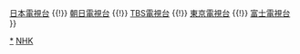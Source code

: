 {{Navbox
|name=日本放送協會電視劇集
|title=[[File:NHK Logo 2020 white.svg|51x19px|link=日本放送協會]]的電視劇時段
|titlestyle= background-color:#C0C0C0;color:#fff
|groupstyle = background-color:#A9A9A9;color:#fff
|liststyle=text-align:left;　
|listclass=hlist hlist-hyphen
|belowclass=hlist hlist-pipe
|tracking = <includeonly>no</includeonly>
|group1=現在
|list1=
*[[NHK大河劇|大河劇]]
*[[連續電視小說]]
*[[BS時代劇]]
*[[電視劇10]]
*{{tsl|ja|夜ドラ|夜間劇}}
*{{link-ja|週六時代劇 (NHK)|土曜時代劇 (NHK)|週六時代劇}}
*{{link-ja|週六電視劇 (NHK)|土曜ドラマ (NHK)|週六電視劇}}
*{{link-ja|海外少年少女電視劇|海外少年少女ドラマ}}
*{{link-ja|Premium Drama|プレミアムドラマ}}
|group2=過去
|list2={{Navbox|child
 |groupstyle=background-color:#808080;color:#fff
 |group1={{link-ja|帶狀節目|帯番組}}
 |list1=
*[[銀河電視小說|銀河電視劇]]
*[[銀河電視小說]]
*{{link-ja|電視劇新銀河|ドラマ新銀河}}
*{{link-ja|NHK夜間連續劇|NHK夜の連続ドラマ}}
*{{link-ja|少年電視劇系列|少年ドラマシリーズ}}
 |group2=[[禮拜日]]
 |list2=
*{{link-ja|電視劇人間模樣|ドラマ人間模様}}
 |group3=[[禮拜一]]
 |list3=
*{{link-ja|週六時代劇 (NHK)|土曜時代劇 (NHK)|時代劇羅曼}}
*{{link-ja|週一電視劇系列|月曜ドラマシリーズ}}
*[[夜劇]]
 |group4=[[禮拜二]]
 |list4=
*{{link-ja|Drama D Mode|ドラマDモード}}
*{{link-ja|Yoru★Dora|よる★ドラ}}
*{{link-ja|Premium Drama|プレミアムドラマ}}
 |group5=[[禮拜三]]
 |list5=
*{{link-ja|週六時代劇 (NHK)|土曜時代劇 (NHK)|週三時代劇}}
*[[大河劇|NHK新大型時代劇]]
*{{link-ja|週三電視劇 (NHK)|水曜ドラマ (NHK)|週三電視劇系列}}
*{{link-ja|週三電視劇 (NHK)|水曜ドラマ (NHK)|週三系列電視劇}}
*{{link-ja|週三電視劇 (NHK)|水曜ドラマ (NHK)|週三電視劇的花束}}
 |group6=[[禮拜四]]
 |list6=
*{{link-ja|電視劇8|ドラマ8}}
*{{link-ja|週六時代劇 (NHK)|土曜時代劇 (NHK)|週四時代劇}}
 |group7=[[禮拜五]]
 |list7=
*{{link-ja|週六時代劇 (NHK)|土曜時代劇 (NHK)|大衆名作座}}
*{{link-ja|電視劇家族模樣|ドラマ家族模様}}
*{{link-ja|週六時代劇 (NHK)|土曜時代劇 (NHK)|週五時代劇}}
*{{link-ja|週五電視劇 (NHK)|金曜ドラマ (NHK)|NHK週五電視劇}}
 |group8=[[禮拜六]]
 |list8=
*{{link-ja|電視劇愛之詩|ドラマ愛の詩}}
*{{link-ja|NHK電視劇館|NHKドラマ館}}
*{{link-ja|週六電視劇 (NHK)|土曜ドラマ (NHK)|週六特別電視劇}}}}
|group3=特別電視劇時段
|list3='''過去'''：{{link-ja|ABU亞洲兒童電視劇系列|ABUアジア子どもドラマシリーズ}}
|belowstyle = background-color:#C0C0C0;color:#fff
|below=<small>[[Template:日本放送協會電視劇集|NHK]] {{!}} [[Template:日本電視台電視劇集|日本電視台]] {{!}} [[Template:朝日電視台電視劇集|朝日電視台]] {{!}} [[Template:TBS電視劇集|TBS電視台]] {{!}} [[Template:東京電視台電視劇集|東京電視台]] {{!}} [[Template:富士電視台電視劇集|富士電視台]]</small>
}}<noinclude>
[[Category:NHK電視劇模板|*]]
[[Category:日本電視台電視劇列表|NHK]]
</noinclude>
